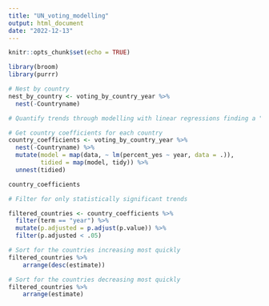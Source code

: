 ---
title: "UN_voting_modelling"
output: html_document
date: "2022-12-13"
---

```{r setup, include=FALSE}
knitr::opts_chunk$set(echo = TRUE)
```

```{r}
library(broom)
library(purrr)
```

```{r}
# Nest by country
nest_by_country <- voting_by_country_year %>%
  nest(-Countryname)
```

```{r}
# Quantify trends through modelling with linear regressions finding a "best-fit-line" for each countries

# Get country coefficients for each country
country_coefficients <- voting_by_country_year %>%
  nest(-Countryname) %>%
  mutate(model = map(data, ~ lm(percent_yes ~ year, data = .)),
         tidied = map(model, tidy)) %>%
  unnest(tidied)

country_coefficients
```

```{r}
# Filter for only statistically significant trends

filtered_countries <- country_coefficients %>%
  filter(term == "year") %>%
  mutate(p.adjusted = p.adjust(p.value)) %>%
  filter(p.adjusted < .05)
```


```{r}
# Sort for the countries increasing most quickly
filtered_countries %>%
    arrange(desc(estimate))

# Sort for the countries decreasing most quickly
filtered_countries %>%
    arrange(estimate)
```

